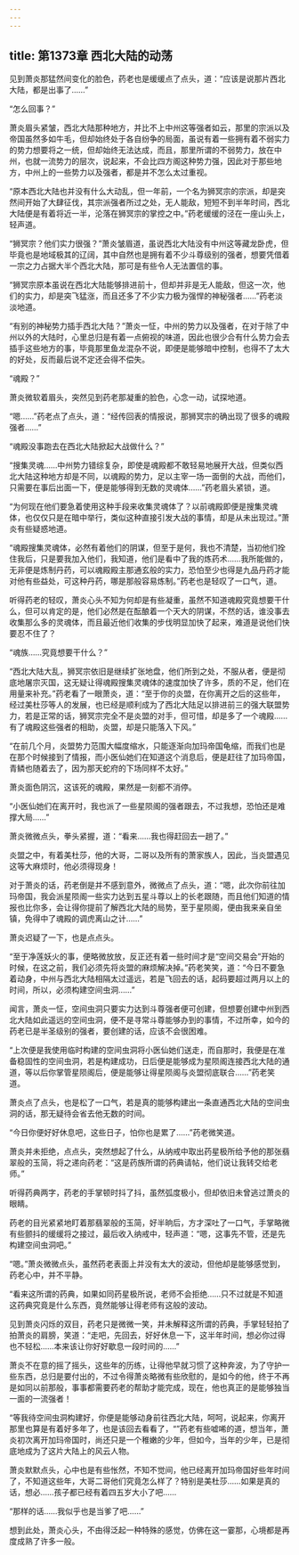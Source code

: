 ```yaml
---
---
---
```

title: 第1373章 西北大陆的动荡
---



见到萧炎那猛然间变化的脸色，药老也是缓缓点了点头，道：“应该是说那片西北大陆，都是出事了……”

“怎么回事？”

萧炎眉头紧皱，西北大陆那种地方，并比不上中州这等强者如云，那里的宗派以及帝国虽然多如牛毛，但却始终处于各自纷争的局面，虽说有着一些拥有着不弱实力的势力想要将之一统，但却始终无法达成，而且，那里所谓的不弱势力，放在中州，也就一流势力的层次，说起来，不会比四方阁这种势力强，因此对于那些地方，中州上的一些势力以及强者，都是并不怎么太过重视。

“原本西北大陆也并没有什么大动乱，但一年前，一个名为狮冥宗的宗派，却是突然间开始了大肆征伐，其宗派强者所过之处，无人能敌，短短不到半年时间，西北大陆便是有着将近一半，沦落在狮冥宗的掌控之中。”药老缓缓的泾在一座山头上，轻声道。

“狮冥宗？他们实力很强？”萧炎皱眉道，虽说西北大陆没有中州这等藏龙卧虎，但毕竟也是地域极其的辽阔，其中自然也是拥有着不少斗尊级别的强者，想要凭借着一宗之力占据大半个西北大陆，那可是有些令人无法置信的事。

“狮冥宗原本虽说在西北大陆能够排进前十，但却并非是无人能敌，但这一次，他们的实力，却是突飞猛涨，而且还多了不少实力极为强悍的神秘强者……”药老淡淡地道。

“有别的神秘势力插手西北大陆？”萧炎一怔，中州的势力以及强者，在对于除了中州以外的大陆时，心里总归是有着一点俯视的味道，因此也很少合有什么势力会去插手这些地方的事，毕竟那里鱼龙混杂不说，即便是能够暗中控制，也得不了太大的好处，反而最后说不定还会得不偿失。

“魂殿？”

萧炎微软着眉头，突然见到药老那凝重的脸色，心念一动，试探地道。

“嗯……”药老点了点头，道：“经传回表的情报说，那狮冥宗的确出现了很多的魂殿强者……”

“魂殿没事跑去在西北大陆掀起大战做什么？”

“搜集灵魂……中州势力错综复杂，即使是魂殿都不敢轻易地展开大战，但类似西北大陆这种地方却是不同，以魂殿的势力，足以主宰一场一面倒的大战，而他们，只需要在事后出面一下，便是能够得到无数的灵魂体……”药老眉头紧锁，道。

“为何现在他们要急着使用这种手段来收集灵魂体了？以前魂殿即便是搜集灵魂体，也仅仅只是在暗中举行，类似这种直接引发大战的事情，却是从未出现过。”萧炎有些疑惑地道。

“魂殿搜集灵魂体，必然有着他们的阴谋，但至于是何，我也不清楚，当初他们拴住我后，只是要我加入他们，我知道，他们是看中了我的炼药术……我所能做的，无非便是炼制丹药，可以魂殿殿主那通玄般的实力，恐怕至少也得是九品丹药才能对他有些益处，可这种丹药，哪是那般容易炼制。”药老也是轻叹了一口气，道。

听得药老的轻叹，萧炎心头不知为何却是有些凝重，虽然不知道魂殿究竟想要干什么，但可以肯定的是，他们必然是在酝酿着一个天大的阴谋，不然的话，谁没事去收集那么多的灵魂体，而且最近他们收集的步伐明显加快了起来，难道是说他们快要忍不住了？

“魂族……究竟想要干什么？”

“西北大陆大乱，狮冥宗依旧是继续扩张地盘，他们所到之处，不服从者，便是彻底地屠宗灭国，这无疑让得魂殿搜集灵魂体的速度加快了许多，质的不足，他们在用量来补充。”药老看了一眼萧炎，道：“至于你的炎盟，在你离开之后的这些年，经过美杜莎等人的发展，也已经是顺利成为了西北大陆足以排进前三的强大联盟势力，若是正常的话，狮冥宗完全不是炎盟的对手，但可惜，却是多了一个魂殿……有了魂殿这些强者的相助，炎盟，却是只能落入下风。”

“在前几个月，炎盟势力范围大幅度缩水，只能逐渐向加玛帝国龟缩，而我们也是在那个时候接到了情报，而小医仙她们在知道这个消息后，便是赶往了加玛帝国，青鳞也随着去了，因为那天蛇府的下场同样不太好。”

萧炎面色阴沉，这该死的魂殿，果然是一刻都不消停。

“小医仙她们在离开时，我也派了一些星陨阁的强者跟去，不过我想，恐怕还是难撑大局……”

萧炎微微点头，拳头紧握，道：“看来……我也得赶回去一趟了。”

炎盟之中，有着美杜莎，他的大哥，二哥以及所有的萧家族人，因此，当炎盟遇见这等大麻烦时，他必须得现身！

对于萧炎的话，药老倒是并不感到意外，微微点了点头，道：“嗯，此次你前往加玛帝国，我会派星陨阁一些实力达到五星斗尊以上的长老跟随，而且他们知道的情报也比你多，会让得你提前了解西北大陆的局势，至于星陨阁，便由我来亲自坐镇，免得中了魂殿的调虎离山之计……”

萧炎迟疑了一下，也是点点头。

“至于净莲妖火的事，便略微放放，反正还有着一些时间才是“空间交易会”开始的时候，在这之前，我们必须先将炎盟的麻烦解决掉。”药老笑笑，道：“今日不要急着动身，中州与西北大陆相隔太过遥远，若是飞回去的话，起码要超过两月以上的时间，所以，必须构建空间虫洞……”

闻言，萧炎一怔，空间虫洞只要实力达到斗尊强者便可创建，但想要创建中州到西北大陆如此遥远的空间虫洞，便不是寻常斗尊能够办到的事情，不过所幸，如今的药老已是半圣级别的强者，要创建的话，应该不会很困难。

“上次便是我使用临时构建的空间虫洞将小医仙她们送走，而自那时，我便是在准备稳固性的空间虫洞，若是构建成功，日后便是能够成为星陨阁连接西北大陆的通道，等以后你掌管星陨阁后，便是能够让得星陨阁与炎盟彻底联合……”药老笑道。

萧炎点了点头，也是松了一口气，若是真的能够构建出一条直通西北大陆的空间虫洞的话，那无疑待会省去他无数的时间。

“今日你便好好休息吧，这些日子，怕你也是累了……”药老微笑道。

萧炎并未拒绝，点点头，突然想起了什么，从纳戒中取出药星极所给予他的那张翡翠般的玉简，将之递向药老：“这是药族所谓的药典请帖，他们说让我转交给老师。”

听得药典两字，药老的手掌顿时抖了抖，虽然弧度极小，但却依旧未曾逃过萧炎的眼睛。

药老的目光紧紧地盯着那翡翠般的玉简，好半晌后，方才深吐了一口气，手掌略微有些颤抖的缓缓将之接过，最后收入纳戒中，轻声道：“嗯，这事先不管，还是先构建空间虫洞吧。”

“嗯。”萧炎微微点头，虽然药老表面上并没有太大的波动，但他却是能够感觉到，药老心中，并不平静。

“看来这所谓的药典，如果如同药星极所说，老师不会拒绝……只不过就是不知道这药典究竟是什么东西，竟然能够让得老师有这般的波动。

见到萧炎闪烁的双目，药老只是微微一笑，并未解释这所谓的药典，手掌轻轻拍了拍萧炎的肩膀，笑道：“走吧，先回去，好好休息一下，这半年时间，想必你过得也不轻松……本来该让你好好歇息一段时间的……”

萧炎不在意的摇了摇头，这些年的历练，让得他早就习惯了这种奔波，为了守护一些东西，总归是要付出的，不过令得萧炎略微有些欣慰的，是如今的他，终于不再是如同以前那般，事事都需要药老的帮助才能完成，现在，他也真正的是能够独当一面的一流强者！

“等我待空间虫洞构建好，你便是能够动身前往西北大陆，呵呵，说起来，你离开那里也算是有着好多年了，也是该回去看看了，“”药老有些嘘唏的道，想当年，萧炎初次离开加玛帝国时，尚还只是一个稚嫩的少年，但如今，当年的少年，已是彻底地成为了这片大陆上的风云人物。

萧炎默默点头，心中也是有些怅然，不知不觉间，他已经离开加玛帝国好些年时间了，不知道这些年，大哥二哥他们究竟怎么样了？特别是美杜莎……如果是真的话，想必……孩子都已经有着四五岁大小了吧……

“那样的话……我似乎也是当爹了吧……”

想到此处，萧炎心头，不由得泛起一种特殊的感觉，仿佛在这一霎那，心境都是再度成熟了许多一般。